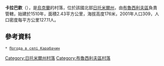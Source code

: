 {{coord|50|16|26|N|29|27|23|E|scale:30000|display=title}}

'''卡拉巴欽'''（{{lang-uk|Карабачин}}），是[[烏克蘭|烏克蘭]]的村落，位於該國北部[[日托米爾州|日托米爾州]]，由[[布魯西利夫區|布魯西利夫區]]負責管轄，始建於1510年，面積2.43平方公里，海拔高度176米，2001年人口309，人口密度每平方公里127.11人。

==參考資料==
 * [http://weather.in.ua/ua/zhitomirskaja/10109 Погода в селі Карабачин] {{Wayback|url=http://weather.in.ua/ua/zhitomirskaja/10109 |date=20160305193527 }}

{{DEFAULTSORT:Карабачин}}
[[Category:日托米爾州村落|Category:日托米爾州村落]]
[[Category:布魯西利夫區村落|Category:布魯西利夫區村落]]


{{Zhytomyr-geo-stub}}
